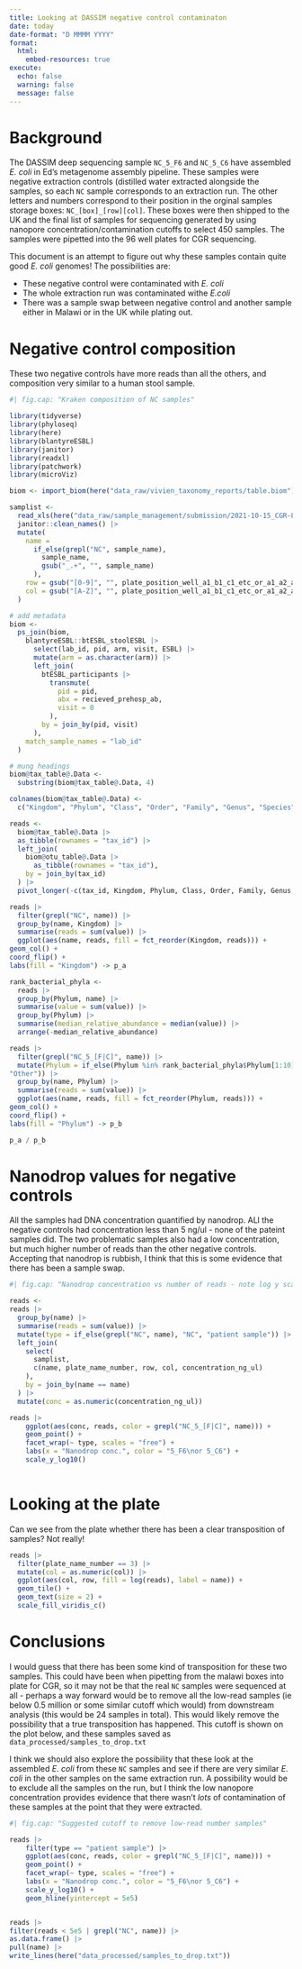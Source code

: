 ```yaml
---
title: Looking at DASSIM negative control contaminaton 
date: today
date-format: "D MMMM YYYY"
format: 
  html:
    embed-resources: true
execute:
  echo: false
  warning: false
  message: false
---
```


# Background

The DASSIM deep sequencing sample `NC_5_F6` and `NC_5_C6` have assembled *E.
coli* in Ed's metagenome assembly pipeline. These samples were negative
extraction controls (distilled water extracted alongside the samples, so each
`NC` sample corresponds to an extraction run. The other letters and numbers
correspond to their position in the orginal samples storage boxes:
`NC_[box]_[row][col]`. These boxes were then shipped to the UK and the final
list of samples for sequencing generated by using nanopore
concentration/contamination cutoffs to select 450 samples. The samples were
pipetted into the 96 well plates for CGR sequencing.

This document is an attempt to figure out why these samples contain quite good
*E. coli* genomes! The possibilities are:


* These negative control were contaminated with *E. coli*
* The whole extraction run was contaminated withe *E.coli* 
* There was a sample swap between negative control and another sample either in
  Malawi or in the UK while plating out.

# Negative control composition

These two negative controls have more reads than all the others, and
composition very similar to a human stool sample.

```r
#| fig.cap: "Kraken composition of NC samples"

library(tidyverse)
library(phyloseq)
library(here)
library(blantyreESBL)
library(janitor)
library(readxl)
library(patchwork)
library(microViz)

biom <- import_biom(here("data_raw/vivien_taxonomy_reports/table.biom"))

samplist <-
  read_xls(here("data_raw/sample_management/submission/2021-10-15_CGR-LIMS-submission.xls")) |>
  janitor::clean_names() |>
  mutate(
    name =
      if_else(grepl("NC", sample_name),
        sample_name,
        gsub("_.+", "", sample_name)
      ),
    row = gsub("[0-9]", "", plate_position_well_a1_b1_c1_etc_or_a1_a2_a3_etc),
    col = gsub("[A-Z]", "", plate_position_well_a1_b1_c1_etc_or_a1_a2_a3_etc)
  )

# add metadata
biom <-
  ps_join(biom,
    blantyreESBL::btESBL_stoolESBL |>
      select(lab_id, pid, arm, visit, ESBL) |>
      mutate(arm = as.character(arm)) |>
      left_join(
        btESBL_participants |>
          transmute(
            pid = pid,
            abx = recieved_prehosp_ab,
            visit = 0
          ),
        by = join_by(pid, visit)
      ),
    match_sample_names = "lab_id"
  )

# mung headings
biom@tax_table@.Data <-
  substring(biom@tax_table@.Data, 4)

colnames(biom@tax_table@.Data) <-
  c("Kingdom", "Phylum", "Class", "Order", "Family", "Genus", "Species")

reads <-
  biom@tax_table@.Data |>
  as_tibble(rownames = "tax_id") |>
  left_join(
    biom@otu_table@.Data |>
      as_tibble(rownames = "tax_id"),
    by = join_by(tax_id)
  ) |>
  pivot_longer(-c(tax_id, Kingdom, Phylum, Class, Order, Family, Genus, Species)) 

reads |>
  filter(grepl("NC", name)) |>
  group_by(name, Kingdom) |>
  summarise(reads = sum(value)) |>
  ggplot(aes(name, reads, fill = fct_reorder(Kingdom, reads))) +
geom_col() +
coord_flip() +
labs(fill = "Kingdom") -> p_a

rank_bacterial_phyla <-
  reads |>
  group_by(Phylum, name) |>
  summarise(value = sum(value)) |>
  group_by(Phylum) |>
  summarise(median_relative_abundance = median(value)) |>
  arrange(-median_relative_abundance)

reads |>
  filter(grepl("NC_5_[F|C]", name)) |>
  mutate(Phylum = if_else(Phylum %in% rank_bacterial_phyla$Phylum[1:10], Phylum,
"Other")) |>
  group_by(name, Phylum) |>
  summarise(reads = sum(value)) |>
  ggplot(aes(name, reads, fill = fct_reorder(Phylum, reads))) +
geom_col() +
coord_flip() +
labs(fill = "Phylum") -> p_b

p_a / p_b

```

# Nanodrop values for negative controls

All the samples had DNA concentration quantified by nanodrop. ALl the negative
controls had concentration less than 5 ng/ul - none of the pateint samples did.
The two problematic samples also had a low concentration, but much higher number
of reads than the other negative controls. Accepting that nanodrop is rubbish, I
think that this is some evidence that there has been a sample swap.

```r
#| fig.cap: "Nanodrop concentration vs number of reads - note log y scale"

reads <-
reads |>
  group_by(name) |>
  summarise(reads = sum(value)) |>
  mutate(type = if_else(grepl("NC", name), "NC", "patient sample")) |>
  left_join(
    select(
      samplist,
      c(name, plate_name_number, row, col, concentration_ng_ul)
    ),
    by = join_by(name == name)
  ) |>
  mutate(conc = as.numeric(concentration_ng_ul))

reads |>
    ggplot(aes(conc, reads, color = grepl("NC_5_[F|C]", name))) +
    geom_point() +
    facet_wrap(~ type, scales = "free") +
    labs(x = "Nanodrop conc.", color = "5_F6\nor 5_C6") +
    scale_y_log10()
    
```

# Looking at the plate

Can we see from the plate whether there has been a clear transposition of
samples? Not really!

```r

reads |>
  filter(plate_name_number == 3) |>
  mutate(col = as.numeric(col)) |>
  ggplot(aes(col, row, fill = log(reads), label = name)) +
  geom_tile() +
  geom_text(size = 2) +
  scale_fill_viridis_c()

```

# Conclusions

I would guess that there has been some kind of transposition for these two
samples. This could have been when pipetting from the malawi boxes into plate
for CGR, so it may not be that the real `NC` samples were sequenced at all -
perhaps a way forward would be to remove all the low-read samples (ie below 0.5
million or some similar cutoff which would) from downstream analysis (this would
be 24 samples in total). This would likely remove the possibility that a true
transposition has happened. This cutoff is shown on the plot below, and these
samples saved as `data_processed/samples_to_drop.txt`

I think we should also explore the possibility that these look at the assembled
*E. coli* from these `NC` samples and see if there are very similar *E. coli* in
the other samples on the same extraction run. A possibility would be to exclude
all the samples on the run, but I think the low nanopore concentration provides
evidence that there wasn't *lots* of contamination of these samples at the point
that they were extracted.

```r
#| fig.cap: "Suggested cutoff to remove low-read number samples"

reads |>
    filter(type == "patient sample") |>
    ggplot(aes(conc, reads, color = grepl("NC_5_[F|C]", name))) +
    geom_point() +
    facet_wrap(~ type, scales = "free") +
    labs(x = "Nanodrop conc.", color = "5_F6\nor 5_C6") +
    scale_y_log10() +
    geom_hline(yintercept = 5e5)


reads |>
filter(reads < 5e5 | grepl("NC", name)) |>
as.data.frame() |>
pull(name) |>
write_lines(here("data_processed/samples_to_drop.txt"))


```
